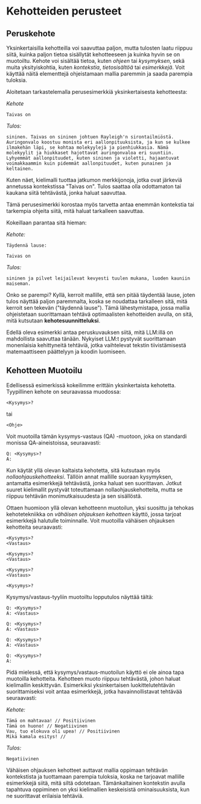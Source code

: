 # Kehotteiden perusteet

## Peruskehote

Yksinkertaisilla kehotteilla voi saavuttaa paljon, mutta tulosten laatu riippuu siitä, kuinka paljon tietoa sisällytät kehotteeseen ja kuinka hyvin se on muotoiltu. Kehote voi sisältää tietoa, kuten *ohjeen* tai *kysymyksen*, sekä muita yksityiskohtia, kuten *kontekstia*, *tietosisältöä* tai *esimerkkejä*. Voit käyttää näitä elementtejä ohjeistamaan mallia paremmin ja saada parempia tuloksia.

Aloitetaan tarkastelemalla perusesimerkkiä yksinkertaisesta kehotteesta:

*Kehote*
```
Taivas on
```

*Tulos:*
```
sininen. Taivas on sininen johtuen Rayleigh'n sirontailmiöstä. Auringonvalo koostuu monista eri aallonpituuksista, ja kun se kulkee ilmakehän läpi, se kohtaa molekyylejä ja pienhiukkasia. Nämä molekyylit ja hiukkaset hajottavat auringonvaloa eri suuntiin. Lyhyemmät aallonpituudet, kuten sininen ja violetti, hajaantuvat voimakkaammin kuin pidemmät aallonpituudet, kuten punainen ja keltainen.

```

Kuten näet, kielimalli tuottaa jatkumon merkkijonoja, jotka ovat järkeviä annetussa kontekstissa "Taivas on". Tulos saattaa olla odottamaton tai kaukana siitä tehtävästä, jonka haluat saavuttaa.

Tämä perusesimerkki korostaa myös tarvetta antaa enemmän kontekstia tai tarkempia ohjeita siitä, mitä haluat tarkalleen saavuttaa.

Kokeillaan parantaa sitä hieman:

*Kehote:*
```
Täydennä lause: 

Taivas on
```

*Tulos:*

```
sininen ja pilvet leijailevat kevyesti tuulen mukana, luoden kauniin maiseman.
```

Onko se parempi? Kyllä, kerroit mallille, että sen pitää täydentää lause, joten tulos näyttää paljon paremmalta, koska se noudattaa tarkalleen sitä, mitä kerroit sen tekevän ("täydennä lause"). Tämä lähestymistapa, jossa mallia
ohjeistetaan suorittamaan tehtävä optimaalisten kehotteiden avulla, on sitä, mitä kutsutaan **kehotesuunnitteluksi**.

Edellä oleva esimerkki antaa peruskuvauksen siitä, mitä LLM:illä on mahdollista saavuttaa tänään. Nykyiset LLM:t pystyvät suorittamaan monenlaisia kehittyneitä tehtäviä, jotka vaihtelevat tekstin tiivistämisestä matemaattiseen päättelyyn ja koodin luomiseen.

## Kehotteen Muotoilu

Edellisessä esimerkissä kokeilimme erittäin yksinkertaista kehotetta. Tyypillinen kehote on seuraavassa muodossa:

```
<Kysymys>?
```

tai 

```
<Ohje>
```
 
Voit muotoilla tämän kysymys-vastaus (QA) -muotoon, joka on standardi monissa QA-aineistoissa, seuraavasti:

```
Q: <Kysymys>?
A: 
```

Kun käytät yllä olevan kaltaista kehotetta, sitä kutsutaan myös *nollaohjauskehotteeksi*. Tällöin annat mallille suoraan kysymyksen, antamatta esimerkkejä tehtävästä, jonka haluat sen suorittavan. Jotkut suuret kielimallit pystyvät toteuttamaan nollaohjauskehotteita, mutta se riippuu tehtävän monimutkaisuudesta ja sen sisällöstä.

Ottaen huomioon yllä olevan kehotteenn muotoilun, yksi suosittu ja tehokas kehotetekniikka on *vähäisen ohjauksen kehotteen* käyttö, jossa tarjoat esimerkkejä halutulle toiminnalle. Voit muotoilla vähäisen ohjauksen kehotteita seuraavasti:

```
<Kysymys>?
<Vastaus>

<Kysymys>?
<Vastaus>

<Kysymys>?
<Vastaus>

<Kysymys>?

```

Kysymys/vastaus-tyyliin muotoiltu lopputulos näyttää tältä:

```
Q: <Kysymys>?
A: <Vastaus>

Q: <Kysymys>?
A: <Vastaus>

Q: <Kysymys>?
A: <Vastaus>

Q: <Kysymys>?
A:
```

Pidä mielessä, että kysymys/vastaus-muotoilun käyttö ei ole ainoa tapa muotoilla kehotteita. Kehotteen muoto riippuu tehtävästä, johon haluat kielimallin keskittyvän. Esimerkiksi yksinkertaisen luokittelutehtävän suorittamiseksi voit antaa esimerkkejä, jotka havainnollistavat tehtävää seuraavasti:

*Kehote:*
```
Tämä on mahtavaa! // Positiivinen
Tämä on huono! // Negatiivinen
Vau, tuo elokuva oli upea! // Positiivinen
Mikä kamala esitys! //
```

*Tulos:*
```
Negatiivinen
```

Vähäisen ohjauksen kehotteet auttavat mallia oppimaan tehtävän kontekstista ja tuottamaan parempia tuloksia, koska ne tarjoavat mallille esimerkkejä siitä, mitä siltä odotetaan. Tämänkaltainen kontekstin avulla tapahtuva oppiminen on yksi kielimallien keskeisistä ominaisuuksista, kun ne suorittavat erilaisia tehtäviä.